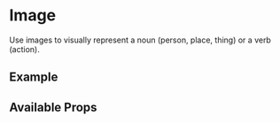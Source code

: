 

<Meta title="Components/Image/Intro" component={ImageWET} />

# Image

Use images to visually represent a noun (person, place, thing) or a verb (action).

## Example

<Canvas>
  <ImageWET src="https://media.istockphoto.com/photos/very-closeup-view-of-amazing-domestic-pet-in-mirror-round-fashion-is-picture-id1281804798?b=1&k=20&m=1281804798&s=170667a&w=0&h=HIWbeaP_cQSngCz7l9t3xwyE2eyzVgIy3K6xIqPhJQA=" />
</Canvas>

## Available Props

<ArgsTable />
